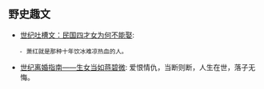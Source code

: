 == 野史趣文 ==

* [[https://mp.weixin.qq.com/s?__biz=MzAwNzYyNDMyMA==&mid=402205235&idx=1&sn=1f8e3d0783ea79be968cc05648eaaac3&scene=1&srcid=0121cfucRE3XKQWaxxHq9EL0&key=710a5d99946419d9b087244b3b8838da0dce579596f374fdcb85f34e2bb1ee5936daa9e920207843f802f202ab09404b&ascene=0&uin=MTc1ODY2NjM1&devicetype=iMac+MacBookPro11%2C2+OSX+OSX+10.10.5+build(14F27)&version=11020201&pass_ticket=qo2cKl6wXBXwrAfQE38cAZ5H1HDUk0RcY3WM4WI7wMM%3D| 世纪吐槽文：民国四才女为何不能娶]]:
	- 萧红就是那种十年饮冰难凉热血的人。
* [[https://www.douban.com/note/535578087/| 世纪离婚指南——生女当如蒋碧微]]: 爱恨情仇，当断则断，人生在世，落子无悔。
